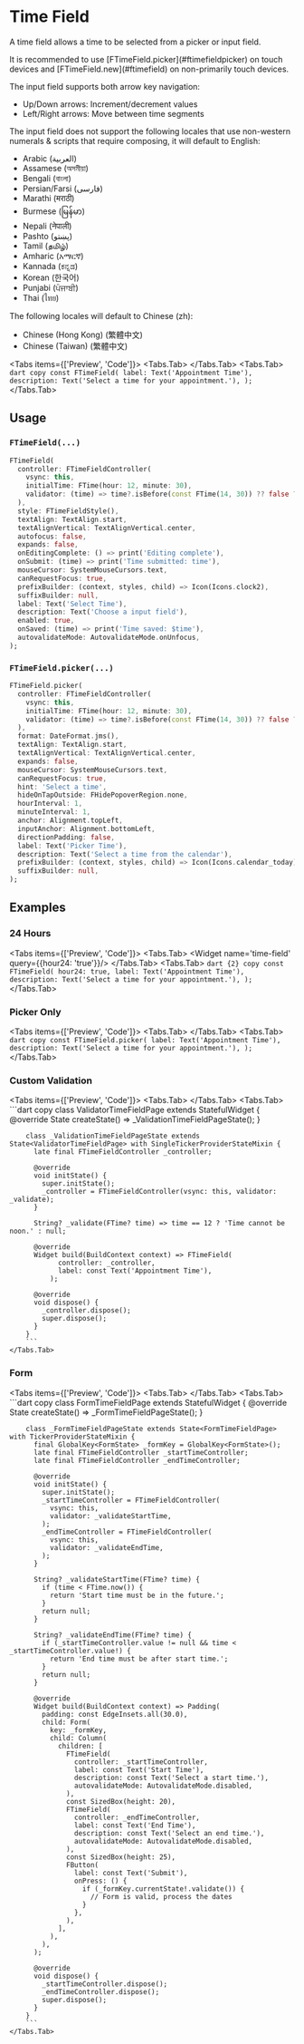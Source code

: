 
# Time Field

A time field allows a time to be selected from a picker or input field.

<LinkBadgeGroup>
    <LinkBadge label="API Reference" href="https://pub.dev/documentation/forui/latest/forui.widgets.time_field/"/>
</LinkBadgeGroup>

<div className="pb-5">
    <Callout type="info">
        It is recommended to use [FTimeField.picker](#ftimefieldpicker) on touch devices and [FTimeField.new](#ftimefield)
         on non-primarily touch devices.
    </Callout>
</div>

The input field supports both arrow key navigation:

- Up/Down arrows: Increment/decrement values
- Left/Right arrows: Move between time segments

The input field does not support the following locales that use non-western numerals & scripts that require composing,
it will default to English:

- Arabic (العربية)
- Assamese (অসমীয়া)
- Bengali (বাংলা)
- Persian/Farsi (فارسی)
- Marathi (मराठी)
- Burmese (မြန်မာ)
- Nepali (नेपाली)
- Pashto (پښتو)
- Tamil (தமிழ்)
- Amharic (አማርኛ)
- Kannada (ಕನ್ನಡ)
- Korean (한국어)
- Punjabi (ਪੰਜਾਬੀ)
- Thai (ไทย)

The following locales will default to Chinese (zh):

- Chinese (Hong Kong) (繁體中文)
- Chinese (Taiwan) (繁體中文)

<Tabs items={['Preview', 'Code']}>
    <Tabs.Tab>
        <Widget name='time-field' query={{}}/>
    </Tabs.Tab>
    <Tabs.Tab>
        ```dart copy
        const FTimeField(
          label: Text('Appointment Time'),
          description: Text('Select a time for your appointment.'),
        );
        ```
    </Tabs.Tab>
</Tabs>

## Usage

### `FTimeField(...)`

```dart copy
FTimeField(
  controller: FTimeFieldController(
    vsync: this,
    initialTime: FTime(hour: 12, minute: 30),
    validator: (time) => time?.isBefore(const FTime(14, 30)) ?? false ? 'Time must be in the future' : null,
  ),
  style: FTimeFieldStyle(),
  textAlign: TextAlign.start,
  textAlignVertical: TextAlignVertical.center,
  autofocus: false,
  expands: false,
  onEditingComplete: () => print('Editing complete'),
  onSubmit: (time) => print('Time submitted: time'),
  mouseCursor: SystemMouseCursors.text,
  canRequestFocus: true,
  prefixBuilder: (context, styles, child) => Icon(Icons.clock2),
  suffixBuilder: null,
  label: Text('Select Time'),
  description: Text('Choose a input field'),
  enabled: true,
  onSaved: (time) => print('Time saved: $time'),
  autovalidateMode: AutovalidateMode.onUnfocus,
);
```

### `FTimeField.picker(...)`

```dart copy
FTimeField.picker(
  controller: FTimeFieldController(
    vsync: this,
    initialTime: FTime(hour: 12, minute: 30),
    validator: (time) => time?.isBefore(const FTime(14, 30)) ?? false ? 'Time must be in the future' : null,
  ),
  format: DateFormat.jms(),
  textAlign: TextAlign.start,
  textAlignVertical: TextAlignVertical.center,
  expands: false,
  mouseCursor: SystemMouseCursors.text,
  canRequestFocus: true,
  hint: 'Select a time',
  hideOnTapOutside: FHidePopoverRegion.none,
  hourInterval: 1,
  minuteInterval: 1,
  anchor: Alignment.topLeft,
  inputAnchor: Alignment.bottomLeft,
  directionPadding: false,
  label: Text('Picker Time'),
  description: Text('Select a time from the calendar'),
  prefixBuilder: (context, styles, child) => Icon(Icons.calendar_today),
  suffixBuilder: null,
);
```

## Examples

### 24 Hours

<Tabs items={['Preview', 'Code']}>
    <Tabs.Tab>
        <Widget name='time-field'  query={{hour24: 'true'}}/>
    </Tabs.Tab>
    <Tabs.Tab>
        ```dart {2} copy
        const FTimeField(
          hour24: true,
          label: Text('Appointment Time'),
          description: Text('Select a time for your appointment.'),
        );
        ```
    </Tabs.Tab>
</Tabs>

### Picker Only

<Tabs items={['Preview', 'Code']}>
    <Tabs.Tab>
        <Widget name='time-field' variant='picker' query={{}} height={500}/>
    </Tabs.Tab>
    <Tabs.Tab>
        ```dart copy
        const FTimeField.picker(
          label: Text('Appointment Time'),
          description: Text('Select a time for your appointment.'),
        );
        ```
    </Tabs.Tab>
</Tabs>

### Custom Validation

<Tabs items={['Preview', 'Code']}>
    <Tabs.Tab>
        <Widget name='time-field' variant='validator' query={{}} height={500}/>
    </Tabs.Tab>
    <Tabs.Tab>
        ```dart copy
        class ValidatorTimeFieldPage extends StatefulWidget {
          @override
          State<ValidatorTimeFieldPage> createState() => _ValidationTimeFieldPageState();
        }

        class _ValidationTimeFieldPageState extends State<ValidatorTimeFieldPage> with SingleTickerProviderStateMixin {
          late final FTimeFieldController _controller;

          @override
          void initState() {
            super.initState();
            _controller = FTimeFieldController(vsync: this, validator: _validate);
          }

          String? _validate(FTime? time) => time == 12 ? 'Time cannot be noon.' : null;

          @override
          Widget build(BuildContext context) => FTimeField(
                controller: _controller,
                label: const Text('Appointment Time'),
              );

          @override
          void dispose() {
            _controller.dispose();
            super.dispose();
          }
        }
        ```
    </Tabs.Tab>

</Tabs>

### Form

<Tabs items={['Preview', 'Code']}>
    <Tabs.Tab>
        <Widget name='time-field' variant='form' query={{}} height={600}/>
    </Tabs.Tab>
    <Tabs.Tab>
        ```dart copy
        class FormTimeFieldPage extends StatefulWidget {
          @override
          State<FormTimeFieldPage> createState() => _FormTimeFieldPageState();
        }

        class _FormTimeFieldPageState extends State<FormTimeFieldPage> with TickerProviderStateMixin {
          final GlobalKey<FormState> _formKey = GlobalKey<FormState>();
          late final FTimeFieldController _startTimeController;
          late final FTimeFieldController _endTimeController;

          @override
          void initState() {
            super.initState();
            _startTimeController = FTimeFieldController(
              vsync: this,
              validator: _validateStartTime,
            );
            _endTimeController = FTimeFieldController(
              vsync: this,
              validator: _validateEndTime,
            );
          }

          String? _validateStartTime(FTime? time) {
            if (time < FTime.now()) {
              return 'Start time must be in the future.';
            }
            return null;
          }

          String? _validateEndTime(FTime? time) {
            if (_startTimeController.value != null && time < _startTimeController.value!) {
              return 'End time must be after start time.';
            }
            return null;
          }

          @override
          Widget build(BuildContext context) => Padding(
            padding: const EdgeInsets.all(30.0),
            child: Form(
              key: _formKey,
              child: Column(
                children: [
                  FTimeField(
                    controller: _startTimeController,
                    label: const Text('Start Time'),
                    description: const Text('Select a start time.'),
                    autovalidateMode: AutovalidateMode.disabled,
                  ),
                  const SizedBox(height: 20),
                  FTimeField(
                    controller: _endTimeController,
                    label: const Text('End Time'),
                    description: const Text('Select an end time.'),
                    autovalidateMode: AutovalidateMode.disabled,
                  ),
                  const SizedBox(height: 25),
                  FButton(
                    label: const Text('Submit'),
                    onPress: () {
                      if (_formKey.currentState!.validate()) {
                        // Form is valid, process the dates
                      }
                    },
                  ),
                ],
              ),
            ),
          );

          @override
          void dispose() {
            _startTimeController.dispose();
            _endTimeController.dispose();
            super.dispose();
          }
        }
        ```
    </Tabs.Tab>

</Tabs>
